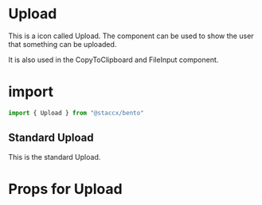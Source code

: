 
<Meta title="Components|Icons/Upload" component={Upload}/>


# Upload
This is a icon called Upload. The component can be used to show the user that something can be uploaded.  

It is also used in the CopyToClipboard and FileInput component.  


# import

```javascript
import { Upload } from "@staccx/bento"
```

## Standard Upload
This is the standard Upload.

<Preview>
  <Story name="Standard">
   <Upload/>
  </Story>
</Preview>


# Props for Upload
<Props of={Upload} />
